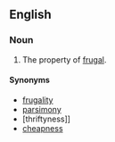 ==English==

===Noun===
{{en-noun|-}}

#The property of [[frugal]].

====Synonyms====
*[[frugality]]
*[[parsimony]]
*[thriftyness]]
*[[cheapness]]